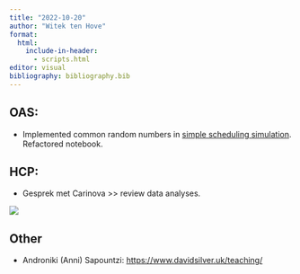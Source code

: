 ```yaml
---
title: "2022-10-20"
author: "Witek ten Hove"
format:
  html:
    include-in-header:
      - scripts.html
editor: visual
bibliography: bibliography.bib
---
```


## OAS:

-   Implemented common random numbers in [simple scheduling simulation](https://witusj.github.io/research/experiments/sched-sim.html). Refactored notebook.

## HCP:

-   Gesprek met Carinova \>\> review data analyses.

![](images/notesrene20221103.jpeg)

## Other

-   Androniki (Anni) Sapountzi: <https://www.davidsilver.uk/teaching/>
